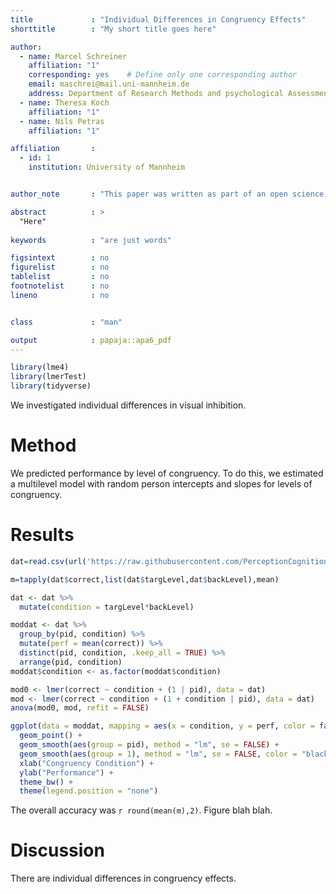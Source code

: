 ```yaml
---
title             : "Individual Differences in Congruency Effects"
shorttitle        : "My short title goes here"

author: 
  - name: Marcel Schreiner
    affiliation: "1"
    corresponding: yes    # Define only one corresponding author
    email: maschrei@mail.uni-mannheim.de
    address: Department of Research Methods and psychological Assessment, University of Mannheim
  - name: Theresa Koch
    affiliation: "1"
  - name: Nils Petras
    affiliation: "1"

affiliation       :
  - id: 1
    institution: University of Mannheim


author_note       : "This paper was written as part of an open science class"

abstract          : >
  "Here"
  
keywords          : "are just words"

figsintext        : no
figurelist        : no
tablelist         : no
footnotelist      : no
lineno            : no


class             : "man"

output            : papaja::apa6_pdf
---
```


```r
library(lme4)
library(lmerTest)
library(tidyverse)
```

We investigated individual differences in visual inhibition.

# Method

We predicted performance by level of congruency. To do this, we estimated a multilevel model with random person intercepts and slopes for levels of congruency.

# Results

```r
dat=read.csv(url('https://raw.githubusercontent.com/PerceptionCognitionLab/data3/master/brightCompare1/data'),header=TRUE)
```

```r
m=tapply(dat$correct,list(dat$targLevel,dat$backLevel),mean)
```

```r
dat <- dat %>%
  mutate(condition = targLevel*backLevel)

moddat <- dat %>%
  group_by(pid, condition) %>%
  mutate(perf = mean(correct)) %>%
  distinct(pid, condition, .keep_all = TRUE) %>%
  arrange(pid, condition)
moddat$condition <- as.factor(moddat$condition)
```


```r
mod0 <- lmer(correct ~ condition + (1 | pid), data = dat)
mod <- lmer(correct ~ condition + (1 + condition | pid), data = dat)
anova(mod0, mod, refit = FALSE)
```

```r
ggplot(data = moddat, mapping = aes(x = condition, y = perf, color = factor(pid))) +
  geom_point() +
  geom_smooth(aes(group = pid), method = "lm", se = FALSE) +
  geom_smooth(aes(group = 1), method = "lm", se = FALSE, color = "black", lwd = 2) +
  xlab("Congruency Condition") +
  ylab("Performance") +
  theme_bw() +
  theme(legend.position = "none")

```


The overall accuracy was `r round(mean(m),2)`.  Figure \ref{fig:res} blah blah.

# Discussion

There are individual differences in congruency effects.
